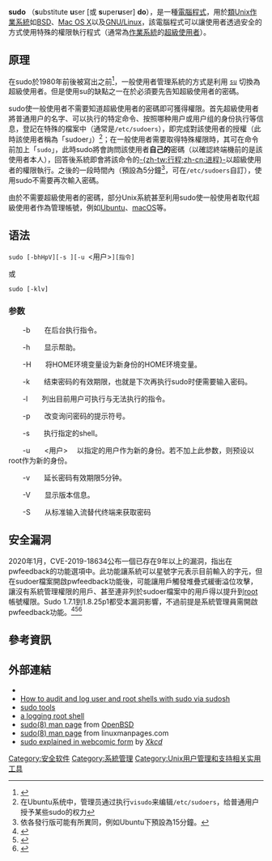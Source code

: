 <onlyinclude></onlyinclude>{{noteTA|G1=IT}}
{{lowercase}}
{{Infobox Software
| name                   = sudo
| developer              = Todd C. Miller
| screenshot             = Sudo on Linux screenshot.png
| screenshot size        = 200px
| caption                = 终端中的sudo命令
| latest_release_version = 1.9.11p3
| latest_release_date    = {{Release date and age|2022|06|21}}
| latest_preview_version = 1.9.11rc1
| latest_preview_date    = {{Release date and age|2022|06|03}}
| operating_system       = [[类Unix系统|类Unix系统]]
| genre                  = 權限授權
| license                = ISC-style<ref>{{Cite web |url=http://www.sudo.ws/sudo/license.html |title=Sudo License |access-date=2009-07-07 |archive-url=https://web.archive.org/web/20150731135949/http://www.sudo.ws/sudo/license.html |archive-date=2015-07-31 |dead-url=yes }}</ref>
| website                = {{URL|https://www.sudo.ws/}}
}}

'''sudo''' （'''s'''ubstitute '''u'''ser [或 '''s'''uper'''u'''ser] '''do'''），是一種[[電腦程式|電腦程式]]，用於[[類Unix系統|類Unix]][[作業系統|作業系統]]如[[BSD|BSD]]、[[Mac_OS_X|Mac OS X]]以及[[GNU/Linux|GNU/Linux]]，該電腦程式可以讓使用者透過安全的方式使用特殊的權限執行程式（通常為[[作業系統|作業系統]]的[[超級使用者|超級使用者]]）。

==原理==
在sudo於1980年前後被寫出之前<ref>{{cite web|url=http://www.gratisoft.us/sudo/history.html|title=A Brief History of Sudo|author=Miller, Todd C|accessdate=2008-06-20|archive-url=https://web.archive.org/web/20070222125751/http://www.gratisoft.us/sudo/history.html|archive-date=2007-02-22|dead-url=yes}}</ref>，一般使用者管理系統的方式是利用 <code>[[su_(Unix)|su]]</code> 切換為超級使用者。但是使用su的缺點之一在於必須要先告知超級使用者的密碼。

sudo使一般使用者不需要知道超級使用者的密碼即可獲得權限。首先超級使用者將普通用户的名字、可以执行的特定命令、按照哪种用户或用户组的身份执行等信息，登記在特殊的檔案中（通常是<code>/etc/sudoers</code>），即完成對該使用者的授權（此時該使用者稱為「sudoer」）<ref>在Ubuntu系统中，管理员通过执行<code>visudo</code>来编辑<code>/etc/sudoers</code>，给普通用户授予某些sudo的权力</ref>；在一般使用者需要取得特殊權限時，其可在命令前加上「<code>sudo</code>」，此時sudo將會詢問該使用者'''自己的'''密碼（以確認終端機前的是該使用者本人），回答後系統即會將該命令的[[进程|-{zh-tw:行程;zh-cn:进程}-]]以超級使用者的權限執行。之後的一段時間內（預設為5分鐘<ref>依各發行版可能有所異同，例如Ubuntu下預設為15分鐘。</ref>，可在<code>/etc/sudoers</code>自訂），使用sudo不需要再次輸入密碼。

由於不需要超級使用者的密碼，部分Unix系統甚至利用sudo使一般使用者取代超級使用者作為管理帳號，例如[[Ubuntu|Ubuntu]]、[[macOS|macOS]]等。

==语法==
<code>sudo [-bhHpV][-s ][-u <用户>][指令]</code>

或

<code>sudo [-klv]</code>

===参数===

　　-b　　在后台执行指令。

　　-h　　显示帮助。

　　-H　　将HOME环境变量设为新身份的HOME环境变量。

　　-k　　结束密码的有效期限，也就是下次再执行sudo时便需要输入密码。

　　-l　　列出目前用户可执行与无法执行的指令。

　　-p　　改变询问密码的提示符号。

　　-s　　执行指定的shell。

　　-u　　<用户> 　以指定的用户作为新的身份。若不加上此参数，则预设以root作为新的身份。

　　-v　　延长密码有效期限5分钟。

　　-V　　显示版本信息。

　　-S　　从标准输入流替代终端来获取密码

== 安全漏洞 ==
2020年1月，CVE-2019-18634公布一個已存在9年以上的漏洞，指出在pwfeedback的功能選項中。此功能讓系統可以星號字元表示目前輸入的字元，但在sudoer檔案開啟pwfeedback功能後，可能讓用戶觸發堆疊式緩衝溢位攻擊，讓沒有系統管理權限的用戶、甚至連非列於sudoer檔案中的用戶得以提升到[[超级用户|root]]帳號權限。Sudo 1.7.1到1.8.25p1都受本漏洞影響，不過前提是系統管理員需開啟pwfeedback功能。<ref>{{cite web |title=NVD - CVE-2019-18634 |url=https://nvd.nist.gov/vuln/detail/CVE-2019-18634 |website=National Vulnerability Database |accessdate=2020-01-31 |archive-date=2020-02-06 |archive-url=https://web.archive.org/web/20200206092927/https://nvd.nist.gov/vuln/detail/CVE-2019-18634 |dead-url=no }}</ref><ref>{{cite web |author1=Dan Goodin |title=Serious flaw that lurked in sudo for 9 years hands over root privileges |url=https://arstechnica.com/information-technology/2020/02/serious-flaw-that-lurked-in-sudo-for-9-years-finally-gets-a-patch/ |website=Ars Technica |accessdate=2020-02-05 |archive-date=2022-05-07 |archive-url=https://web.archive.org/web/20220507105122/https://arstechnica.com/information-technology/2020/02/serious-flaw-that-lurked-in-sudo-for-9-years-finally-gets-a-patch/ }}</ref><ref>{{cite web |author1=林妍溱 |title=Sudo爆可取得根帳號權限的漏洞 |url=https://www.ithome.com.tw/news/135665 |website=iThome |accessdate=2020-02-06 |archive-date=2020-02-06 |archive-url=https://web.archive.org/web/20200206092938/https://www.ithome.com.tw/news/135665 |dead-url=no }}</ref>

==參考資訊==
{{reflist}}

==外部連結==
* {{official|http://www.sudo.ws/}}
* [http://sourceforge.net/projects/sudosh/ How to audit and log user and root shells with sudo via sudosh]{{Wayback|url=http://sourceforge.net/projects/sudosh/ |date=20061106012643 }}
* [http://www.komar.org/pres/sudo-tools/ sudo tools]{{Wayback|url=http://www.komar.org/pres/sudo-tools/ |date=20061101190717 }}
* [http://sourceforge.net/projects/rootsh a logging root shell]{{Wayback|url=http://sourceforge.net/projects/rootsh |date=20061028110712 }}
* [https://web.archive.org/web/20151128190917/http://www.openbsd.org/cgi-bin/man.cgi?query=sudo sudo(8) man page] from [[OpenBSD|OpenBSD]]
* [http://www.linuxmanpages.com/man8/sudo.8.php sudo(8) man page]{{Wayback|url=http://www.linuxmanpages.com/man8/sudo.8.php |date=20061031193951 }} from linuxmanpages.com
* [http://xkcd.com/c149.html sudo explained in webcomic form]{{Wayback|url=http://xkcd.com/c149.html |date=20061109002806 }} by ''[[Xkcd|Xkcd]]''

{{Unix命令}}

[[Category:安全软件|Category:安全软件]]
[[Category:系統管理|Category:系統管理]]
[[Category:Unix用户管理和支持相关实用工具|Category:Unix用户管理和支持相关实用工具]]